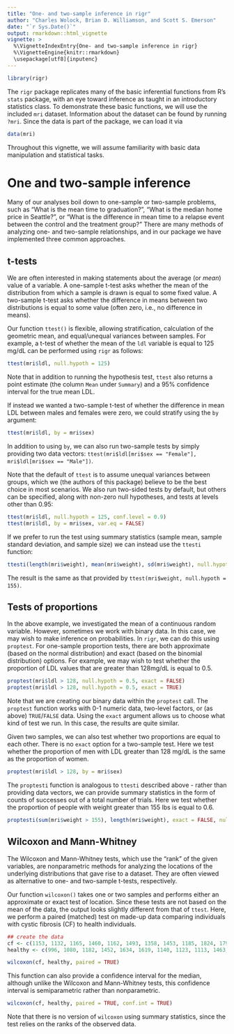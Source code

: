 ```yaml
---
title: "One- and two-sample inference in rigr"
author: "Charles Wolock, Brian D. Williamson, and Scott S. Emerson"
date: "`r Sys.Date()`"
output: rmarkdown::html_vignette
vignette: >
  %\VignetteIndexEntry{One- and two-sample inference in rigr}
  %\VignetteEngine{knitr::rmarkdown}
  \usepackage[utf8]{inputenc}
---
```


```r
library(rigr)
```
 
The `rigr` package replicates many of the basic inferential functions from R's `stats` package, with an eye toward inference as taught in an introductory statistics class. To demonstrate these basic functions, we will use the included `mri` dataset. Information about the dataset can be found by running `?mri`. Since the data is part of the package, we can load it via

```r
data(mri)
```

Throughout this vignette, we will assume familiarity with basic data manipulation and statistical tasks. 

# One and two-sample inference

Many of our analyses boil down to one-sample or two-sample problems, such as "What is the mean time to graduation?", "What is the median home price in Seattle?", or "What is the difference in mean time to a relapse event between the control and the treatment group?" There are many methods of analyzing one- and two-sample relationships, and in our package we have implemented three common approaches. 

## t-tests

We are often interested in making statements about the average (or *mean*) value of a variable. A one-sample t-test asks whether the mean of the distribution from which a sample is drawn is equal to some fixed value. A two-sample t-test asks whether the difference in means between two distributions is equal to some value (often zero, i.e., no difference in means).

Our function `ttest()` is flexible, allowing stratification, calculation of the geometric mean, and equal/unequal variances between samples. For example, a t-test of whether the mean of the `ldl` variable is equal to 125 mg/dL can be performed using `rigr` as follows:

```r
ttest(mri$ldl, null.hypoth = 125)
```

Note that in addition to running the hypothesis test, `ttest` also returns a point estimate (the column `Mean` under `Summary`) and a 95\% confidence interval for the true mean LDL. 

If instead we wanted a two-sample t-test of whether the difference in mean LDL between males and females were zero, we could stratify using the `by` argument:

```r
ttest(mri$ldl, by = mri$sex)
```

In addition to using `by`, we can also run two-sample tests by simply providing two data vectors: `ttest(mri$ldl[mri$sex == "Female"], mri$ldl[mri$sex == "Male"])`. 

Note that the default of `ttest` is to assume unequal variances between groups, which we (the authors of this package) believe to be the best choice in most scenarios. We also run two-sided tests by default, but others can be specified, along with non-zero null hypotheses, and tests at levels other than 0.95: 

```r
ttest(mri$ldl, null.hypoth = 125, conf.level = 0.9)
ttest(mri$ldl, by = mri$sex, var.eq = FALSE)
```

If we prefer to run the test using summary statistics (sample mean, sample standard deviation, and sample size) we can instead use the `ttesti` function:

```r
ttesti(length(mri$weight), mean(mri$weight), sd(mri$weight), null.hypoth = 155)
```

The result is the same as that provided by `ttest(mri$weight, null.hypoth = 155)`. 

## Tests of proportions

In the above example, we investigated the mean of a continuous random variable. However, sometimes we work with binary data. In this case, we may wish to make inference on probabilities. In `rigr`, we can do this using `proptest`. For one-sample proportion tests, there are both approximate (based on the normal distribution) and exact (based on the binomial distribution) options. For example, we may wish to test whether the proportion of LDL values that are greater than 128mg/dL is equal to 0.5. 

```r
proptest(mri$ldl > 128, null.hypoth = 0.5, exact = FALSE)
proptest(mri$ldl > 128, null.hypoth = 0.5, exact = TRUE)
```

Note that we are creating our binary data within the `proptest` call. The `proptest` function works with 0-1 numeric data, two-level factors, or (as above) `TRUE`/`FALSE` data. Using the `exact` argument allows us to choose what kind of test we run. In this case, the results are quite similar. 

Given two samples, we can also test whether two proportions are equal to each other. There is no `exact` option for a two-sample test. Here we test whether the proportion of men with LDL greater than 128 mg/dL is the same as the proportion of women. 

```r
proptest(mri$ldl > 128, by = mri$sex)
```

The `proptesti` function is analogous to `ttesti` described above - rather than providing data vectors, we can provide summary statistics in the form of counts of successes out of a total number of trials. Here we test whether the proportion of people with weight greater than 155 lbs is equal to 0.6. 

```r
proptesti(sum(mri$weight > 155), length(mri$weight), exact = FALSE, null.hypoth= 0.6)
```

## Wilcoxon and Mann-Whitney

The Wilcoxon and Mann-Whitney tests, which use the "rank" of the given variables, are nonparametric methods for analyzing the locations of the underlying distributions that gave rise to a dataset. They are often viewed as alternative to one- and two-sample t-tests, respectively. 

Our function `wilcoxon()` takes one or two samples and performs either an approximate or exact test of location. Since these tests are not based on the mean of the data, the output looks slightly different from that of `ttest`. Here, we perform a paired (matched) test on made-up data comparing individuals with cystic fibrosis (CF) to health individuals.  

```r
## create the data
cf <- c(1153, 1132, 1165, 1460, 1162, 1493, 1358, 1453, 1185, 1824, 1793, 1930, 2075)
healthy <- c(996, 1080, 1182, 1452, 1634, 1619, 1140, 1123, 1113, 1463, 1632, 1614, 1836)

wilcoxon(cf, healthy, paired = TRUE)
```

This function can also provide a confidence interval for the median, although unlike the Wilcoxon and Mann-Whitney tests, this confidence interval is semiparametric rather than nonparametric. 

```r
wilcoxon(cf, healthy, paired = TRUE, conf.int = TRUE)
```

Note that there is no version of `wilcoxon` using summary statistics, since the test relies on the ranks of the observed data. 
